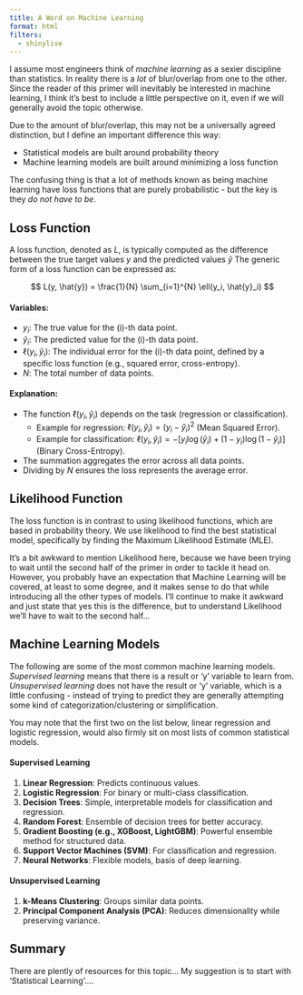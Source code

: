 ```yaml
---
title: A Word on Machine Learning
format: html
filters:
  - shinylive
---
```


I assume most engineers think of *machine learning* as a sexier discipline than statistics. In reality there is a *lot* of blur/overlap from one to the other. Since the reader of this primer will inevitably be interested in machine learning, I think it's best to include a little perspective on it, even if we will generally avoid the topic otherwise.

Due to the amount of blur/overlap, this may not be a universally agreed distinction, but I define an important difference this way:

* Statistical models are built around probability theory
* Machine learning models are built around minimizing a loss function

The confusing thing is that a lot of methods known as being machine learning have loss functions that are purely probabilistic - but the key is they *do not have to be*.

## Loss Function

A loss function, denoted as $L$, is typically computed as the difference between the true target values $y$ and the predicted values $\hat{y}$ The generic form of a loss function can be expressed as:

$$
L(y, \hat{y}) = \frac{1}{N} \sum_{i=1}^{N} \ell(y_i, \hat{y}_i)
$$

#### Variables:
- $y_i$: The true value for the \(i\)-th data point.
- $\hat{y}_i$: The predicted value for the \(i\)-th data point.
- $\ell(y_i, \hat{y}_i)$: The individual error for the \(i\)-th data point, defined by a specific loss function (e.g., squared error, cross-entropy).
- $N$: The total number of data points.

#### Explanation:
- The function $\ell(y_i, \hat{y}_i)$ depends on the task (regression or classification). 
  - Example for regression: $\ell(y_i, \hat{y}_i) = (y_i - \hat{y}_i)^2$ (Mean Squared Error).
  - Example for classification: $\ell(y_i, \hat{y}_i) = -[y_i \log(\hat{y}_i) + (1 - y_i) \log(1 - \hat{y}_i)]$ (Binary Cross-Entropy).
- The summation aggregates the error across all data points.
- Dividing by $N$ ensures the loss represents the average error.

## Likelihood Function

The loss function is in contrast to using likelihood functions, which are based in probability theory. We use likelihood to find the best statistical model, specifically by finding the Maximum Likelihood Estimate (MLE).

It's a bit awkward to mention Likelihood here, because we have been trying to wait until the second half of the primer in order to tackle it head on. However, you probably have an expectation that Machine Learning will be covered, at least to some degree, and it makes sense to do that while introducing all the other types of models. I'll continue to make it awkward and just state that yes this is the difference, but to understand Likelihood we'll have to wait to the second half...

## Machine Learning Models

The following are some of the most common machine learning models. *Supervised learning* means that there is a result or 'y' variable to learn from. *Unsupervised learning* does not have the result or 'y' variable, which is a little confusing - instead of trying to predict they are generally attempting some kind of categorization/clustering or simplification.

You may note that the first two on the list below, linear regression and logistic regression, would also firmly sit on most lists of common statistical models.

#### Supervised Learning
1. **Linear Regression**: Predicts continuous values.
2. **Logistic Regression**: For binary or multi-class classification.
3. **Decision Trees**: Simple, interpretable models for classification and regression.
4. **Random Forest**: Ensemble of decision trees for better accuracy.
5. **Gradient Boosting (e.g., XGBoost, LightGBM)**: Powerful ensemble method for structured data.
6. **Support Vector Machines (SVM)**: For classification and regression.
7. **Neural Networks**: Flexible models, basis of deep learning.

#### Unsupervised Learning
1. **k-Means Clustering**: Groups similar data points.
2. **Principal Component Analysis (PCA)**: Reduces dimensionality while preserving variance.

## Summary
There are plently of resources for this topic... My suggestion is to start with 'Statistical Learning'....
